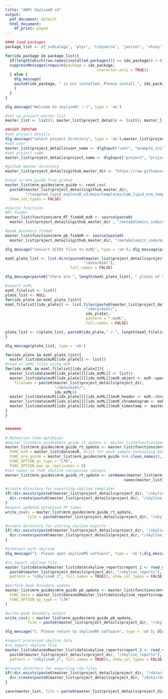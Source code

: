 ```yaml
---
title: "ANPC SkylineR v3"
output:
  pdf_document: default
  html_document:
    df_print: paged
---
```

<!-- This notebook is designed for use with the ANPC targeted lipid method. 
Section 1: SkylineR is designed to optimise lipidomics data processing in combination with skyline.


Section 1 - SkylineR

This notebook is designed to optimise lipidomics data processing in combination with skyline.

It will perform:
- retention time optimisation by identifying peaks in LTR or QC samples
- standardised peak boundary fitting to all samples

REQUIREMENTS:
- A subfolder containig mzML files created by proteowizard msconvert version 3.0.19. Later versions of MS convert can cause problems with msnbase in r

- mzML files from LTR samples must have "LTR" in their filename

Skyline export files must contain:
- A csv template containing the target transition details. ONLY the following column headers should be present: 
      - "Molecule List" (lipid family (e.g. CE))
      - "Precursor Name" (lipid name (e.g. CE(14:0)))
      - "Precursor Mz" (e.g. 614.6)
      - "Precursor Charge" (set as 1)
      - "Product Mz" (e.g. 369.4)
      - "Product Charge" (set as 1)
      - "Explicit Retention Time" (e.g. 11.66)
      - "Explicit Retention Time Window" (leave at 0.5)
      - "Note" in the column "Note" insert the SIL IS to be used for the target lipid. For the rows containing SIL IS themselves leave the note column blank.
      
      -->


<!-- ALL USER INPUT IN THIS CHUNK -->

```r
#### load packages
package_list <- c('svDialogs', 'plyr', 'tidyverse', 'janitor', 'shiny', 'plotly', 'effsize', 'dunn.test', 'RColorBrewer', 'statTarget', 'metabom8', 'rstatix', 'ggpubr', 'cowplot', 'knitr', 'stats', 'viridisLite', 'ggbeeswarm', 'mzR')

for(idx_package in package_list){
  if(length(which(row.names(installed.packages()) == idx_package)) > 0){
  suppressMessages(require(package = idx_package,
                                         character.only = TRUE))
  } else {
    dlg_message(
    paste0(idx_package, " is not installed. Please install ", idx_package, " before continuing.")
    )
  }
}

dlg_message("Welcome to skylineR! :-)", type = 'ok')

#set up project master list
master_list <- list(); master_list$project_details <- list(); master_list$functions <- list();  master_list$mrm_guides <- list(); master_list$data <- list(); master_list$data$mzR <- list(); master_list$data$skyline_reports <- list(); master_list$summary_tables <- list()

##USER INPUT##
#set project details
dlg_message("select project directory", type = 'ok');master_list$project_details$project_dir <- rstudioapi::selectDirectory()
#set user
master_list$project_details$user_name <- dlgInput("user", "example_initials")$res
#set project name
master_list$project_details$project_name <- dlgInput("project", "project_name")$res

#github master directory
master_list$project_details$github_master_dir <- "https://raw.githubusercontent.com/lukewhiley"

#read in mrm_guide from github
master_list$mrm_guides$mrm_guide <- read_csv(
  paste0(master_list$project_details$github_master_dir,
         "/targeted_lipid_exploreR_v3/main/templates/LGW_lipid_mrm_template.csv"),
  show_col_types = FALSE) 

#source functions
#RT finder
master_list$functions$mrm_RT_findeR_mzR <- source(paste0(
  master_list$project_details$github_master_dir , "/metabolomics_code/main/functions/2022_LGW_FUNC_MRM_findeR_pwiz3019_mzR.R"))

#peak_boundary findeR
master_list$functions$mrm_pb_findeR <- source(paste0(
  master_list$project_details$github_master_dir, "/metabolomics_code/main/functions/2022_LGW_FUNC_peak_boundary_findeR.R"))

dlg_message("convert SCIEX files to mzML", type = 'ok'); dlg_message(paste0("mzML directory: [", paste0(master_list$project_details$project_dir, "/data/mzml"), "]"), type = 'ok'); dlg_message("put mzML files in sub folders per plate [/data/mzml/plate_1; /data/mzml/plate_2] etc")

mzml_plate_list <- list.dirs(paste0(master_list$project_details$project_dir, 
                                   "/data/mzml"),
                             full.names = FALSE)

dlg_message(paste0("there are ", length(mzml_plate_list), " plates of samples"), type = 'ok')

#import mzML
mzml_filelist <- list()
plate_list <- NULL
for(idx_plate in mzml_plate_list){
mzml_filelist[[idx_plate]] <- list.files(paste0(master_list$project_details$project_dir, 
                                    "/data/mzml/",
                                    idx_plate),
                                    pattern = ".mzML",
                                    full.names = FALSE)

plate_list <- c(plate_list, paste0(idx_plate," = ", length(mzml_filelist[[idx_plate]]), " samples; "))
}

dlg_message(plate_list, type = 'ok')

for(idx_plate in mzml_plate_list){
  master_list$data$mzR[[idx_plate]] <- list()
#read in mzML files using mzR
for(idx_mzML in mzml_filelist[[idx_plate]]){
  master_list$data$mzR[[idx_plate]][[idx_mzML]] <- list()
  master_list$data$mzR[[idx_plate]][[idx_mzML]]$mzR_object <- mzR::openMSfile(
    filename = paste0(master_list$project_details$project_dir, 
                      "/data/mzml/",
                      idx_mzML))
  master_list$data$mzR[[idx_plate]][[idx_mzML]]$mzR_header <- mzR::chromatogramHeader(master_list$data$mzR[[idx_plate]][[idx_mzML]]$mzR_object)
  master_list$data$mzR[[idx_plate]][[idx_mzML]]$mzR_chromatogram <- mzR::chromatograms(master_list$data$mzR[[idx_plate]][[idx_mzML]]$mzR_object)
  master_list$data$mzR[[idx_plate]][[idx_mzML]]$mzR_timestamp <- master_list$data$mzR[[idx_plate]][[idx_mzML]]$mzR_object@backend$getRunStartTimeStamp()
}
}


#######

# Retention time optimiser
#master_list$mrm_guides$mrm_guide_rt_update <- master_list$functions$mrm_findeR$value(
master_list$mrm_guides$mrm_guide_rt_update <- master_list$functions$mrm_RT_findeR_mzR$value(
  FUNC_mzR = master_list$data$mzR, #list for each sample containing $mzR_object; $mzR_header; $mzR_chromatogram
  FUNC_mrm_guide = master_list$mrm_guides$mrm_guide %>% clean_names(),
  FUNC_OPTION_qc_type = "LTR",
  FUNC_OPTION_max_qc_replicates = 8)
#set names so that skyline recognises columns
master_list$mrm_guides$mrm_guide_rt_update <- setNames(master_list$mrm_guides$mrm_guide_rt_update,
                                                     names(master_list$mrm_guides$mrm_guide))

#create directory for exporting skyline templates
if(!dir.exists(paste0(master_list$project_details$project_dir, "/skyline_updates"))){
  dir.create(paste0(master_list$project_details$project_dir, "/skyline_updates"))
}
#export updated optimised RT times
write_csv(x = master_list$mrm_guides$mrm_guide_rt_update,
          file = paste0(master_list$project_details$project_dir, "/skyline_updates/mrm_rt_updated.csv"))

#create directory for storing skyline exports
if(!dir.exists(paste0(master_list$project_details$project_dir, "/skyline_reports"))){
  dir.create(paste0(master_list$project_details$project_dir, "/skyline_reports"))
}

#interact with skyline
dlg_message("1. Please open skylineMS software", type = 'ok');dlg_message("2. Create new small molecule file", type = 'ok'); dlg_message("3. Import the [skylineR_RT_update.csv] transition list located in [/skyline_updates] folder. In Skyline navigate to File -> import -> transition list", type = 'ok'); dlg_message("4. Save project", type = 'ok'); dlg_message("5. Import mzml data files for processing by navigating to File -> import -> results", type = 'ok'); dlg_message("6. Let skyline process.  Export results to [/skyline_reports] folder with the tag xSkylineR_1.  Export reports must have the following headings: Replicate, Protein, Peptide, Area, Retention Time, Start Time and End Time", type = 'ok'); dlg_message("7. Now return to R Studio", type = 'ok'); dlg_message("Next select the export file for importing into skylineR", type = 'ok')

#re_import skyline file
master_list$data$mzRmaster_list$data$skyline_reports$report_1 <- read_csv(file = paste0(list.files(
  paste0(master_list$project_details$project_dir, "/skyline_reports"),
  pattern = "xSkylineR_1", full.names = TRUE)), show_col_types = FALSE)

#perform peak boundary update
master_list$mrm_guides$mrm_guide_pb_update <- master_list$functions$mrm_pb_findeR$value(
  FUNC_data = master_list$data$mzRmaster_list$data$skyline_reports$report_1 %>% clean_names(),
  FUNC_OPTION_qc_type = "LTR"
)

#write peak boundary output
write_csv(x = master_list$mrm_guides$mrm_guide_pb_update,
          file = paste0(master_list$project_details$project_dir, "/skyline_updates/mrm_peak_boundary_updated.csv"))

dlg_message("1. Please return to skylineMS software", type = 'ok'); dlg_message("2. Import the new skylineR_boundary_update.csv transition list from csv file by navigating to File -> import -> peak boundaries", type = 'ok'); dlg_message("4. Save project", type = 'ok');dlg_message("5. Export results to [/skyline_reports] folder with the tag xSkylineR_2.  Export reports must have the following headings: Replicate, Protein, Peptide, Area, Retention Time, Start Time and End Time", type = 'ok'); dlg_message("7. Now return to R Studio and run the lipid_exploreR to QC check data", type = 'ok')

#import processed skyline_data
#re_import skyline file
master_list$data$mzRmaster_list$data$skyline_reports$report_2 <- read_csv(file = paste0(list.files(
  paste0(master_list$project_details$project_dir, "/skyline_reports"),
  pattern = "xSkylineR_2", full.names = TRUE)), show_col_types = FALSE)

#create directory for exporting rda files
if(!dir.exists(paste0(master_list$project_details$project_dir, "/data/rda"))){
  dir.create(paste0(master_list$project_details$project_dir, "/data/rda"))
}

save(master_list, file = paste0(master_list$project_details$project_dir,"/data/rda/", Sys.Date(), "_skylineR.rda"))

```